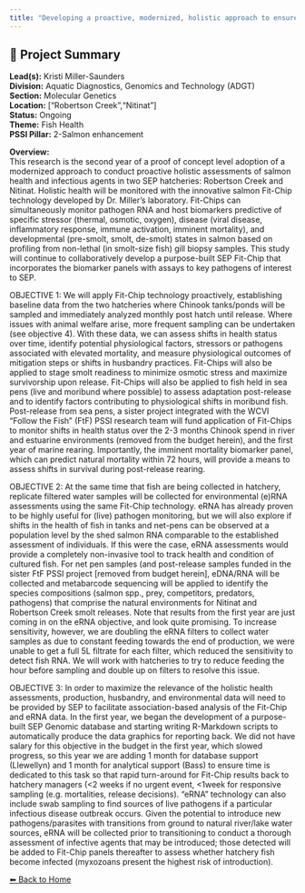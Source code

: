 ```yaml
---
title: "Developing a proactive, modernized, holistic approach to ensure optimal health and condition of Hatchery Production"
---
```


## 🧬 Project Summary

**Lead(s):** Kristi Miller-Saunders  
**Division:** Aquatic Diagnostics, Genomics and Technology (ADGT)  
**Section:** Molecular Genetics  
**Location:** ["Robertson Creek","Nitinat"]  
**Status:** Ongoing  
**Theme:** Fish Health  
**PSSI Pillar:** 2-Salmon enhancement  

**Overview:**  
This research is the second year of a proof of concept level adoption of a
modernized approach to conduct proactive holistic assessments of salmon health
and infectious agents in two SEP hatcheries: Robertson Creek and Nitinat.
Holistic health will be monitored with the innovative salmon Fit-Chip
technology developed by Dr. Miller’s laboratory. Fit-Chips can simultaneously
monitor pathogen RNA and host biomarkers predictive of specific stressor
(thermal, osmotic, oxygen), disease (viral disease, inflammatory response,
immune activation, imminent mortality), and developmental (pre-smolt, smolt,
de-smolt) states in salmon based on profiling from non-lethal (in smolt-size
fish) gill biopsy samples. This study will continue to collaboratively develop
a purpose-built SEP Fit-Chip that incorporates the biomarker panels with
assays to key pathogens of interest to SEP.

OBJECTIVE 1: We will apply Fit-Chip technology proactively, establishing
baseline data from the two hatcheries where Chinook tanks/ponds will be
sampled and immediately analyzed monthly post hatch until release. Where
issues with animal welfare arise, more frequent sampling can be undertaken
(see objective 4). With these data, we can assess shifts in health status over
time, identify potential physiological factors, stressors or pathogens
associated with elevated mortality, and measure physiological outcomes of
mitigation steps or shifts in husbandry practices. Fit-Chips will also be
applied to stage smolt readiness to minimize osmotic stress and maximize
survivorship upon release. Fit-Chips will also be applied to fish held in sea
pens (live and moribund where possible) to assess adaptation post-release and
to identify factors contributing to physiological shifts in moribund fish.
Post-release from sea pens, a sister project integrated with the WCVI “Follow
the Fish” (FtF) PSSI research team will fund application of Fit-Chips to
monitor shifts in health status over the 2-3 months Chinook spend in river and
estuarine environments (removed from the budget herein), and the first year of
marine rearing. Importantly, the imminent mortality biomarker panel, which can
predict natural mortality within 72 hours, will provide a means to assess
shifts in survival during post-release rearing.

OBJECTIVE 2: At the same time that fish are being collected in hatchery,
replicate filtered water samples will be collected for environmental (e)RNA
assessments using the same Fit-Chip technology. eRNA has already proven to be
highly useful for (live) pathogen monitoring, but we will also explore if
shifts in the health of fish in tanks and net-pens can be observed at a
population level by the shed salmon RNA comparable to the established
assessment of individuals. If this were the case, eRNA assessments would
provide a completely non-invasive tool to track health and condition of
cultured fish. For net pen samples (and post-release samples funded in the
sister FtF PSSI project [removed from budget herein], eDNA/RNA will be
collected and metabarcode sequencing will be applied to identify the species
compositions (salmon spp., prey, competitors, predators, pathogens) that
comprise the natural environments for Nitinat and Robertson Creek smolt
releases. Note that results from the first year are just coming in on the eRNA
objective, and look quite promising. To increase sensitivity, however, we are
doubling the eRNA filters to collect water samples as due to constant feeding
towards the end of production, we were unable to get a full 5L filtrate for
each filter, which reduced the sensitivity to detect fish RNA. We will work
with hatcheries to try to reduce feeding the hour before sampling and double
up on filters to resolve this issue.

OBJECTIVE 3: In order to maximize the relevance of the holistic health
assessments, production, husbandry, and environmental data will need to be
provided by SEP to facilitate association-based analysis of the Fit-Chip and
eRNA data. In the first year, we began the development of a purpose-built SEP
Genomic database and starting writing R-Markdown scripts to automatically
produce the data graphics for reporting back. We did not have salary for this
objective in the budget in the first year, which slowed progress, so this year
we are adding 1 month for database support (Llewellyn) and 1 month for
analytical support (Bass) to ensure time is dedicated to this task so that
rapid turn-around for Fit-Chip results back to hatchery managers (&lt;2 weeks if
no urgent event, &lt;1week for responsive sampling (e.g. mortalities, release
decisions). “eRNA” technology can also include swab sampling to find sources
of live pathogens if a particular infectious disease outbreak occurs. Given
the potential to introduce new pathogens/parasites with transitions from
ground to natural river/lake water sources, eRNA will be collected prior to
transitioning to conduct a thorough assessment of infective agents that may be
introduced; those detected will be added to Fit-Chip panels thereafter to
assess whether hatchery fish become infected (myxozoans present the highest
risk of introduction).



[⬅ Back to Home](../index.qmd)
